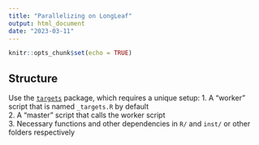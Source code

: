 ```yaml
---
title: "Parallelizing on LongLeaf"
output: html_document
date: "2023-03-11"
---
```


```r
knitr::opts_chunk$set(echo = TRUE)
```

## Structure
Use the [`targets`](https://books.ropensci.org/targets) package, which requires a unique setup: 
1. A "worker" script that is named `_targets.R` by default   
2. A "master" script that calls the worker script   
3. Necessary functions and other dependencies in `R/` and `inst/` or other folders respectively   
